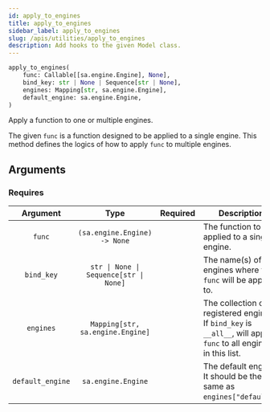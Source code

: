```yaml
---
id: apply_to_engines
title: apply_to_engines
sidebar_label: apply_to_engines
slug: /apis/utilities/apply_to_engines
description: Add hooks to the given Model class.
---
```




<APITopBar type="func" isPrivate={true} source="utilities.apply_to_engines" />

```python
apply_to_engines(
    func: Callable[[sa.engine.Engine], None],
    bind_key: str | None | Sequence[str | None],
    engines: Mapping[str, sa.engine.Engine],
    default_engine: sa.engine.Engine,
)
```

Apply a function to one or multiple engines.

The given `func` is a function designed to be applied to a single engine. This
method defines the logics of how to apply `func` to multiple engines.

## Arguments

### Requires

|     Argument     |                  Type                  |             Required              | <center>Description</center>                                                                                         |
| :--------------: | :------------------------------------: | :-------------------------------: | -------------------------------------------------------------------------------------------------------------------- |
|      `func`      |      `(sa.engine.Engine) -> None`      | <InlineIcon icon={vsiCheckIcon}/> | The function to be applied to a single engine.                                                                       |
|    `bind_key`    | `str \| None \| Sequence[str \| None]` | <InlineIcon icon={vsiCheckIcon}/> | The name(s) of the engines where the `func` will be applied to.                                                      |
|    `engines`     |    `Mapping[str, sa.engine.Engine]`    | <InlineIcon icon={vsiCheckIcon}/> | The collection of all registered engines. If `bind_key` is `__all__`, will apply `func` to all engines in this list. |
| `default_engine` |           `sa.engine.Engine`           | <InlineIcon icon={vsiCheckIcon}/> | The default engine. It should be the same as `engines["default"]`.                                                   |
